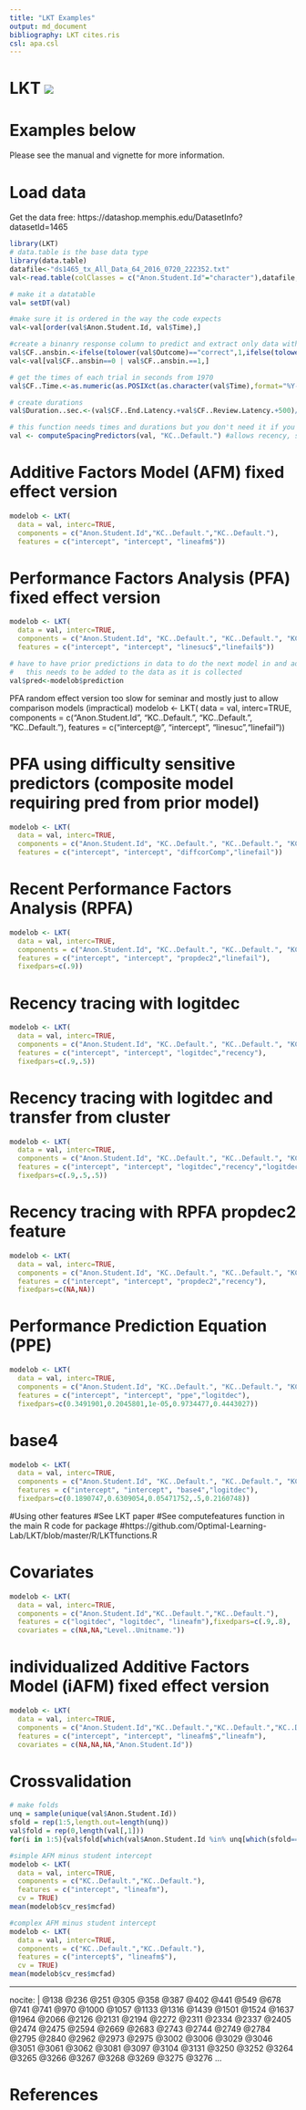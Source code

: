 ```yaml
---
title: "LKT Examples"
output: md_document
bibliography: LKT cites.ris
csl: apa.csl
---
```


# LKT [![](https://cranlogs.r-pkg.org/badges/LKT)](https://cran.r-project.org/package=LKT)

# Examples below
Please see the manual and vignette for more information.

# Load data
 
Get the data free: https://datashop.memphis.edu/DatasetInfo?datasetId=1465
```r
library(LKT)
# data.table is the base data type
library(data.table)
datafile<-"ds1465_tx_All_Data_64_2016_0720_222352.txt" 
val<-read.table(colClasses = c("Anon.Student.Id"="character"),datafile,sep="\t", header=TRUE,quote="\"")

# make it a datatable
val= setDT(val)

#make sure it is ordered in the way the code expects
val<-val[order(val$Anon.Student.Id, val$Time),]

#create a binanry response column to predict and extract only data with a valid value
val$CF..ansbin.<-ifelse(tolower(val$Outcome)=="correct",1,ifelse(tolower(val$Outcome)=="incorrect",0,-1))
val<-val[val$CF..ansbin==0 | val$CF..ansbin.==1,]

# get the times of each trial in seconds from 1970
val$CF..Time.<-as.numeric(as.POSIXct(as.character(val$Time),format="%Y-%m-%d %H:%M:%S"))

# create durations
val$Duration..sec.<-(val$CF..End.Latency.+val$CF..Review.Latency.+500)/1000

# this function needs times and durations but you don't need it if you don't want to model time effects
val <- computeSpacingPredictors(val, "KC..Default.") #allows recency, spacing, forgetting features to run
```

# Additive Factors Model (AFM) fixed effect version
```r
modelob <- LKT(
  data = val, interc=TRUE,
  components = c("Anon.Student.Id","KC..Default.","KC..Default."),
  features = c("intercept", "intercept", "lineafm$"))
```

# Performance Factors Analysis (PFA) fixed effect version
```r
modelob <- LKT(
  data = val, interc=TRUE,
  components = c("Anon.Student.Id", "KC..Default.", "KC..Default.", "KC..Default."),
  features = c("intercept", "intercept", "linesuc$","linefail$"))

# have to have prior predictions in data to do the next model in and adaptive system
#   this needs to be added to the data as it is collected
val$pred<-modelob$prediction
```

PFA random effect version too slow for seminar and mostly just to allow comparison models (impractical)
modelob <- LKT(
  data = val, interc=TRUE,
  components = c("Anon.Student.Id", "KC..Default.", "KC..Default.", "KC..Default."),
  features = c("intercept@", "intercept", "linesuc","linefail"))

# PFA using difficulty sensitive predictors (composite model requiring pred from prior model)
```r
modelob <- LKT(
  data = val, interc=TRUE,
  components = c("Anon.Student.Id", "KC..Default.", "KC..Default.", "KC..Default."),
  features = c("intercept", "intercept", "diffcorComp","linefail"))
```

# Recent Performance Factors Analysis (RPFA)
```r
modelob <- LKT(
  data = val, interc=TRUE,
  components = c("Anon.Student.Id", "KC..Default.", "KC..Default.", "KC..Default."),
  features = c("intercept", "intercept", "propdec2","linefail"),
  fixedpars=c(.9))
```

# Recency tracing with logitdec
```r
modelob <- LKT(
  data = val, interc=TRUE,
  components = c("Anon.Student.Id", "KC..Default.", "KC..Default.", "KC..Default."),
  features = c("intercept", "intercept", "logitdec","recency"),
  fixedpars=c(.9,.5))
```

# Recency tracing with logitdec and transfer from cluster 
```r
modelob <- LKT(
  data = val, interc=TRUE,
  components = c("Anon.Student.Id", "KC..Default.", "KC..Default.", "KC..Default.","KC..Cluster."),
  features = c("intercept", "intercept", "logitdec","recency","logitdec"),
  fixedpars=c(.9,.5,.5))
```

# Recency tracing with RPFA propdec2 feature
```r
modelob <- LKT(
  data = val, interc=TRUE,
  components = c("Anon.Student.Id", "KC..Default.", "KC..Default.", "KC..Default."),
  features = c("intercept", "intercept", "propdec2","recency"),
  fixedpars=c(NA,NA))
```

# Performance Prediction Equation (PPE)
```r
modelob <- LKT(
  data = val, interc=TRUE,
  components = c("Anon.Student.Id", "KC..Default.", "KC..Default.", "KC..Default."),
  features = c("intercept", "intercept", "ppe","logitdec"),
  fixedpars=c(0.3491901,0.2045801,1e-05,0.9734477,0.4443027))
```

# base4
```r
modelob <- LKT(
  data = val, interc=TRUE,
  components = c("Anon.Student.Id", "KC..Default.", "KC..Default.", "KC..Default."),
  features = c("intercept", "intercept", "base4","logitdec"),
  fixedpars=c(0.1890747,0.6309054,0.05471752,.5,0.2160748))
```

#Using other features
#See LKT paper
#See computefeatures function in the main R code for package
#https://github.com/Optimal-Learning-Lab/LKT/blob/master/R/LKTfunctions.R

# Covariates
```r
modelob <- LKT(
  data = val, interc=TRUE,
  components = c("Anon.Student.Id","KC..Default.","KC..Default."),
  features = c("logitdec", "logitdec", "lineafm"),fixedpars=c(.9,.8),
  covariates = c(NA,NA,"Level..Unitname."))
```

# individualized Additive Factors Model (iAFM) fixed effect version
```r
modelob <- LKT(
  data = val, interc=TRUE,
  components = c("Anon.Student.Id","KC..Default.","KC..Default.","KC..Default."),
  features = c("intercept", "intercept", "lineafm$","lineafm"),
  covariates = c(NA,NA,NA,"Anon.Student.Id"))
```

# Crossvalidation
```r
# make folds
unq = sample(unique(val$Anon.Student.Id))
sfold = rep(1:5,length.out=length(unq))
val$fold = rep(0,length(val[,1]))
for(i in 1:5){val$fold[which(val$Anon.Student.Id %in% unq[which(sfold==i)])]=i}

#simple AFM minus student intercept
modelob <- LKT(
  data = val, interc=TRUE,
  components = c("KC..Default.","KC..Default."),
  features = c("intercept", "lineafm"),
  cv = TRUE)
mean(modelob$cv_res$mcfad)

#complex AFM minus student intercept
modelob <- LKT(
  data = val, interc=TRUE,
  components = c("KC..Default.","KC..Default."),
  features = c("intercept$", "lineafm$"),
  cv = TRUE)
mean(modelob$cv_res$mcfad)
```
---
nocite: | 
  @138 @236 @251 @305 @358 @387 @402 @441 @549 @678 @741 @741 @970 @1000
  @1057 @1133 @1316 @1439 @1501 @1524 @1637 @1964 @2066 @2126 @2131 @2194 @2272 @2311 @2334
  @2337 @2405 @2474 @2475 @2594 @2669 @2683 @2743 @2744 @2749 @2784 @2795 @2840 @2962 @2973
  @2975 @3002 @3006 @3029 @3046 @3051 @3061 @3062 @3081 @3097 @3104 @3131 @3250 @3252 @3264
  @3265 @3266 @3267 @3268 @3269 @3275 @3276
...

# References

